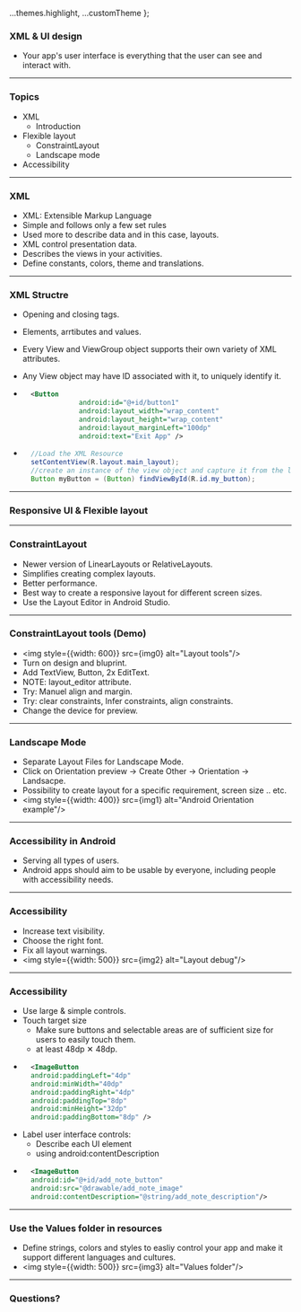 
  ...themes.highlight,
  ...customTheme
};



### XML & UI design

- Your app's user interface is everything that the user can see and interact with.

---

### Topics

- XML
  - Introduction
- Flexible layout
  - ConstraintLayout
  - Landscape mode
- Accessibility

---

### XML

- XML: Extensible Markup Language
- Simple and follows only a few set rules
- Used more to describe data and in this case, layouts.
- XML control presentation data.
- Describes the views in your activities.
- Define constants, colors, theme and translations.

---

### XML Structre

- Opening and closing tags.
- Elements, arrtibutes and values.
- Every View and ViewGroup object supports their own variety of XML attributes.
- Any View object may have ID associated with it, to uniquely identify it.

- ```XML
    <Button
                android:id="@+id/button1"
                android:layout_width="wrap_content"
                android:layout_height="wrap_content"
                android:layout_marginLeft="100dp"
                android:text="Exit App" />
  ```
- ```Java
    //Load the XML Resource
    setContentView(R.layout.main_layout);
    //create an instance of the view object and capture it from the layout
    Button myButton = (Button) findViewById(R.id.my_button);
  ```

---

### Responsive UI & Flexible layout

---

### ConstraintLayout

- Newer version of LinearLayouts or RelativeLayouts.
- Simplifies creating complex layouts.
- Better performance.
- Best way to create a responsive layout for different screen sizes.
- Use the Layout Editor in Android Studio.

---

### ConstraintLayout tools (Demo)

- <img style={{width: 600}} src={img0} alt="Layout tools"/>
- Turn on design and bluprint.
- Add TextView, Button, 2x EditText.
- NOTE: layout_editor attribute.
- Try: Manuel align and margin.
- Try: clear constraints, Infer constraints, align constraints.
- Change the device for preview.

---

### Landscape Mode

- Separate Layout Files for Landscape Mode.
- Click on Orientation preview -> Create Other -> Orientation -> Landsacpe.
- Possibility to create layout for a specific requirement, screen size .. etc.
- <img style={{width: 400}} src={img1} alt="Android Orientation example"/>

---

### Accessibility in Android

- Serving all types of users.
- Android apps should aim to be usable by everyone, including people with accessibility needs.

---

### Accessibility

- Increase text visibility.
- Choose the right font.
- Fix all layout warnings.
- <img style={{width: 500}} src={img2} alt="Layout debug"/>

---

### Accessibility

- Use large & simple controls.
- Touch target size
  - Make sure buttons and selectable areas are of sufficient size for users to easily touch them.
  - at least 48dp ✕ 48dp.
- ```XML
    <ImageButton
    android:paddingLeft="4dp"
    android:minWidth="40dp"
    android:paddingRight="4dp"
    android:paddingTop="8dp"
    android:minHeight="32dp"
    android:paddingBottom="8dp" />
  ```
- Label user interface controls:
  - Describe each UI element
  - using android:contentDescription
- ```XML
    <ImageButton
    android:id="@+id/add_note_button"
    android:src="@drawable/add_note_image"
    android:contentDescription="@string/add_note_description"/>
  ```

---

### Use the Values folder in resources

- Define strings, colors and styles to easliy control your app and make it support different languages and cultures.
- <img style={{width: 500}} src={img3} alt="Values folder"/>

---

### Questions?

